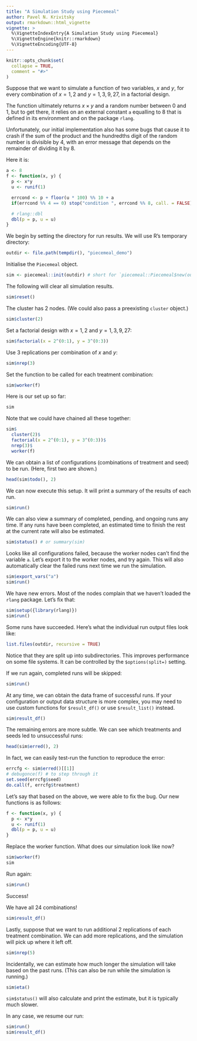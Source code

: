 ```yaml
---
title: "A Simulation Study using Piecemeal"
author: Pavel N. Krivitsky
output: rmarkdown::html_vignette
vignette: >
  %\VignetteIndexEntry{A Simulation Study using Piecemeal}
  %\VignetteEngine{knitr::rmarkdown}
  %\VignetteEncoding{UTF-8}
---
```


```r
knitr::opts_chunk$set(
  collapse = TRUE,
  comment = "#>"
)
```

Suppose that we want to simulate a function of two variables, $x$ and
$y$, for every combination of $x = 1, 2$ and $y = 1, 3, 9, 27$, in a
factorial design.

The function ultimately returns $x\times y$ and a random number
between 0 and 1, but to get there, it relies on an external constant
`a` equalling to 8 that is defined in its environment and on the
package `rlang`.

Unfortunately, our initial implementation also has some bugs that
cause it to crash if the sum of the product and the hundredths digit
of the random number is divisible by 4, with an error message that
depends on the remainder of dividing it by 8.

Here it is:
```r
a <- 8
f <- function(x, y) {
  p <- x*y
  u <- runif(1)

  errcond <- p + floor(u * 100) %% 10 + a
  if(errcond %% 4 == 0) stop("condition ", errcond %% 8, call. = FALSE)

  # rlang::dbl
  dbl(p = p, u = u)
}
```

We begin by setting the directory for run results. We will use R's temporary directory:
```r
outdir <- file.path(tempdir(), "piecemeal_demo")
```

Initialise the `Piecemeal` object.
```r
sim <- piecemeal::init(outdir) # short for `piecemeal::Piecemeal$new(outdir)`
```

The following will clear all simulation results.
```r
sim$reset()
```

The cluster has 2 nodes. (We could also pass a preexisting `cluster` object.)
```r
sim$cluster(2)
```
Set a factorial design with $x = 1, 2$ and $y = 1, 3, 9, 27$:
```r
sim$factorial(x = 2^(0:1), y = 3^(0:3))
```
Use 3 replications per combination of $x$ and $y$:
```r
sim$nrep(3)
```
Set the function to be called for each treatment combination:
```r
sim$worker(f)
```

Here is our set up so far:
```r
sim
```

Note that we could have chained all these together:
```r
sim$
  cluster(2)$
  factorial(x = 2^(0:1), y = 3^(0:3))$
  nrep(3)$
  worker(f)
```

We can obtain a list of configurations (combinations of treatment and seed) to be run. (Here, first two are shown.)
```r
head(sim$todo(), 2)
```

We can now execute this setup. It will print a summary of the results of each run.
```r
sim$run()
```

We can also view a summary of completed, pending, and ongoing runs any time. If any runs have been completed, an estimated time to finish the rest at the current rate will also be estimated.
```r
sim$status() # or summary(sim)
```

Looks like all configurations failed, because the worker nodes can't
find the variable `a`. Let's export it to the worker nodes, and try
again. This will also automatically clear the failed runs next time we
run the simulation.
```r
sim$export_vars("a")
sim$run()
```

We have new errors. Most of the nodes complain that we haven't
loaded the `rlang` package. Let's fix that:
```r
sim$setup({library(rlang)})
sim$run()
```

Some runs have succeeded. Here's what the individual run output files look like:
```r
list.files(outdir, recursive = TRUE)
```

Notice that they are split up into subdirectories. This improves
performance on some file systems. It can be controlled by the
`$options(split=)` setting.

If we run again, completed runs will be skipped:
```r
sim$run()
```

At any time, we can obtain the data frame of successful runs. If your
configuration or output data structure is more complex, you may need
to use custom functions for `$result_df()` or use `$result_list()` instead.
```r
sim$result_df()
```

The remaining errors are more subtle. We can see which treatments and
seeds led to unsuccessful runs:
```r
head(sim$erred(), 2)
```

In fact, we can easily test-run the function to reproduce the error:
```r
errcfg <- sim$erred()[[1]]
# debugonce(f) # to step through it
set.seed(errcfg$seed)
do.call(f, errcfg$treatment)
```

Let's say that based on the above, we were able to fix the bug. Our new functions is as follows:
```r
f <- function(x, y) {
  p <- x*y
  u <- runif(1)
  dbl(p = p, u = u)
}
```

Replace the worker function. What does our simulation look like now?
```r
sim$worker(f)
sim
```

Run again:
```r
sim$run()
```
Success!

We have all 24 combinations!
```r
sim$result_df()
```

Lastly, suppose that we want to run additional 2 replications of each
treatment combination. We can add more replications, and the
simulation will pick up where it left off.
```r
sim$nrep(5)
```

Incidentally, we can estimate how much longer the simulation will take
based on the past runs. (This can also be run while the simulation is
running.)
```r
sim$eta()
```
`sim$status()` will also calculate and print the estimate, but it is typically much slower.

In any case, we resume our run:
```r
sim$run()
sim$result_df()
```

